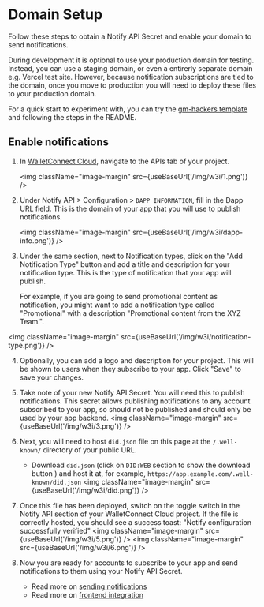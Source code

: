 
# Domain Setup

Follow these steps to obtain a Notify API Secret and enable your domain to send notifications.

During development it is optional to use your production domain for testing. Instead, you can use a staging domain, or even a entirerly separate domain e.g. Vercel test site. However, because notification subscriptions are tied to the domain, once you move to production you will need to deploy these files to your production domain.

For a quick start to experiment with, you can try the [gm-hackers template](https://github.com/WalletConnect/gm-hackers) and following the steps in the README.

<CloudBanner />

## Enable notifications

1. In [WalletConnect Cloud](https://cloud.walletconnect.com), navigate to the APIs tab of your project.

   <img className="image-margin" src={useBaseUrl('/img/w3i/1.png')} />

2. Under Notify API > Configuration > `DAPP INFORMATION`, fill in the Dapp URL field. This is the domain of your app that you will use to publish notifications.

   <img className="image-margin" src={useBaseUrl('/img/w3i/dapp-info.png')} />

3. Under the same section, next to Notification types, click on the "Add Notification Type" button and add a title and description for your notification type. This is the type of notification that your app will publish.

   For example, if you are going to send promotional content as notification, you might want to add a notification type called "Promotional" with a description "Promotional content from the XYZ Team.".

<img className="image-margin" src={useBaseUrl('/img/w3i/notification-type.png')} />

4. Optionally, you can add a logo and description for your project. This will be shown to users when they subscribe to your app. Click "Save" to save your changes.

5. Take note of your new Notify API Secret. You will need this to publish notifications. This secret
   allows publishing notifications to any account subscribed to your app, so should not be published
   and should only be used by your app backend.
   <img className="image-margin" src={useBaseUrl('/img/w3i/3.png')} />
6. Next, you will need to host `did.json` file on this page at the `/.well-known/` directory of your public URL.
   - Download `did.json` (click on `DID:WEB` section to show the download button ) and host it at, for example, `https://app.example.com/.well-known/did.json`
     <img className="image-margin" src={useBaseUrl('/img/w3i/did.png')} />
7. Once this file has been deployed, switch on the toggle switch in the Notify API section of your WalletConnect Cloud project. If the file is correctly hosted, you should see a success toast: "Notify configuration successfully verified"
   <img className="image-margin" src={useBaseUrl('/img/w3i/5.png')} />
   <img className="image-margin" src={useBaseUrl('/img/w3i/6.png')} />
8. Now you are ready for accounts to subscribe to your app and send notifications to them using your Notify API Secret.
   - Read more on [sending notifications](./sending-notifications)
   - Read more on [frontend integration](./frontend-integration/usage)
